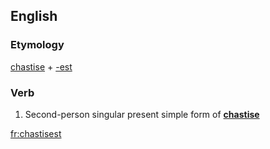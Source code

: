 ==English==

===Etymology===
[[chastise]] + [[-est]]

===Verb===
{{head|en|verb form}}

# {{context|archaic|lang=en}} Second-person singular present simple form of '''[[chastise]]'''

[[fr:chastisest]]